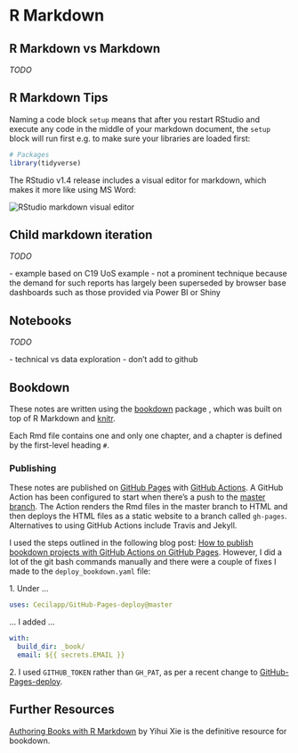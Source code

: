 # R Markdown {#rmd}

## R Markdown vs Markdown

*TODO*

## R Markdown Tips

Naming a code block `setup` means that after you restart RStudio and execute any code in the middle of your markdown document, the `setup` block will run first e.g. to make sure your libraries are loaded first:

```r
# Packages
library(tidyverse)
```

The RStudio v1.4 release includes a visual editor for markdown, which makes it more like using MS Word:

![](images/rmd-editor.png "RStudio markdown visual editor")

## Child markdown iteration

*TODO*

\- example based on C19 UoS example - not a prominent technique because the demand for such reports has largely been superseded by browser base dashboards such as those provided via Power BI or Shiny

## Notebooks

*TODO*

\- technical vs data exploration - don't add to github

## Bookdown

These notes are written using the [bookdown](https://bookdown.org/) package , which was built on top of R Markdown and [knitr](https://yihui.org/knitr/).

Each Rmd file contains one and only one chapter, and a chapter is defined by the first-level heading `#`.

### Publishing

These notes are published on [GitHub Pages](https://pages.github.com/) with [GitHub Actions](https://github.com/features/actions). A GitHub Action has been configured to start when there's a push to the [master branch](https://github.com/scc-pi/notes). The Action renders the Rmd files in the master branch to HTML and then deploys the HTML files as a static website to a branch called `gh-pages`. Alternatives to using GitHub Actions include Travis and Jekyll.

I used the steps outlined in the following blog post: [How to publish bookdown projects with GitHub Actions on GitHub Pages](https://medium.com/@delucmat/how-to-publish-bookdown-projects-with-github-actions-on-github-pages-6e6aecc7331e). However, I did a lot of the git bash commands manually and there were a couple of fixes I made to the `deploy_bookdown.yaml` file:

1\. Under ...

``` .yaml
uses: Cecilapp/GitHub-Pages-deploy@master
```

... I added ...

``` .yaml
with:       
  build_dir: _book/       
  email: ${{ secrets.EMAIL }}
```

2\. I used `GITHUB_TOKEN` rather than `GH_PAT`, as per a recent change to [GitHub-Pages-deploy](https://github.com/Cecilapp/GitHub-Pages-deploy).

## Further Resources

[Authoring Books with R Markdown](https://bookdown.org/yihui/bookdown/) by Yihui Xie is the definitive resource for bookdown.
